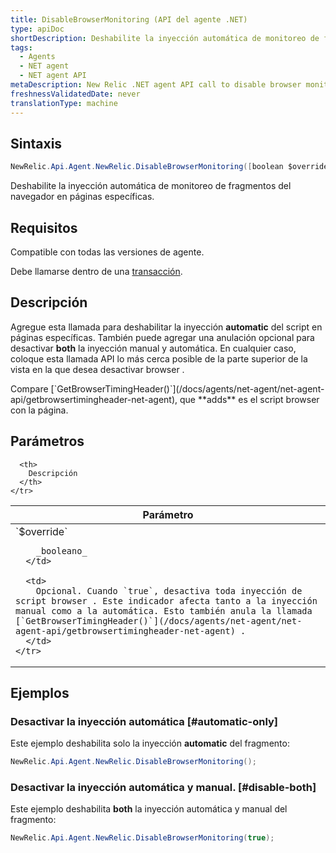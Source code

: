 ```yaml
---
title: DisableBrowserMonitoring (API del agente .NET)
type: apiDoc
shortDescription: Deshabilite la inyección automática de monitoreo de fragmentos del navegador en páginas específicas.
tags:
  - Agents
  - NET agent
  - NET agent API
metaDescription: New Relic .NET agent API call to disable browser monitoring on specific pages or views.
freshnessValidatedDate: never
translationType: machine
---
```


## Sintaxis

```cs
NewRelic.Api.Agent.NewRelic.DisableBrowserMonitoring([boolean $override])
```

Deshabilite la inyección automática de monitoreo de fragmentos del navegador en páginas específicas.

## Requisitos

Compatible con todas las versiones de agente.

Debe llamarse dentro de una [transacción](/docs/glossary/glossary/#transaction).

## Descripción

Agregue esta llamada para deshabilitar la inyección <DoNotTranslate>**automatic**</DoNotTranslate> del script [<InlinePopover type="browser"/>](/docs/browser/new-relic-browser/getting-started/new-relic-browser)en páginas específicas. También puede agregar una anulación opcional para desactivar <DoNotTranslate>**both**</DoNotTranslate> la inyección manual y automática. En cualquier caso, coloque esta llamada API lo más cerca posible de la parte superior de la vista en la que desea desactivar browser .

<Callout variant="tip">
  Compare [`GetBrowserTimingHeader()`](/docs/agents/net-agent/net-agent-api/getbrowsertimingheader-net-agent), que <DoNotTranslate>**adds**</DoNotTranslate> es el script browser con la página.
</Callout>

## Parámetros

<table>
  <thead>
    <tr>
      <th width="25%">
        Parámetro
      </th>

      <th>
        Descripción
      </th>
    </tr>
  </thead>

  <tbody>
    <tr>
      <td>
        `$override`

        _booleano_
      </td>

      <td>
        Opcional. Cuando `true`, desactiva toda inyección de script browser . Este indicador afecta tanto a la inyección manual como a la automática. Esto también anula la llamada [`GetBrowserTimingHeader()`](/docs/agents/net-agent/net-agent-api/getbrowsertimingheader-net-agent) .
      </td>
    </tr>
  </tbody>
</table>

## Ejemplos

### Desactivar la inyección automática [#automatic-only]

Este ejemplo deshabilita solo la inyección <DoNotTranslate>**automatic**</DoNotTranslate> del fragmento:

```cs
NewRelic.Api.Agent.NewRelic.DisableBrowserMonitoring();
```

### Desactivar la inyección automática y manual. [#disable-both]

Este ejemplo deshabilita <DoNotTranslate>**both**</DoNotTranslate> la inyección automática y manual del fragmento:

```cs
NewRelic.Api.Agent.NewRelic.DisableBrowserMonitoring(true);
```